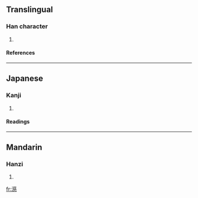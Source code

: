 ==Translingual==
===Han character===
{{Han char|rn=85|rad=水|as=14|sn=17|four=3813<sub>3</sub>|canj=水廿女心 (ETVP)}}
# {{defn|Han|sort=水14}}
====References====
{{Han ref|kx=0656.190|dkj=18515|hdz=31764.070|uh=6FE8|ud=28648|bh=ED5B|bd=60763}}

----
==Japanese==
===Kanji===
{{ja-kanji|grade=|rs=水14}}
# {{defn|Japanese}} 
====Readings====
{{ja-readings|on=[[し]] (shi), [[じ]] (ji)|kun=}}

----
==Mandarin==
===Hanzi===
{{cmn-hanzi|pin=[[cí]] ([[ci2]])|wg=tz'u<sup>2</sup>}}
# {{defn|Mandarin}}

[[fr:濨]]